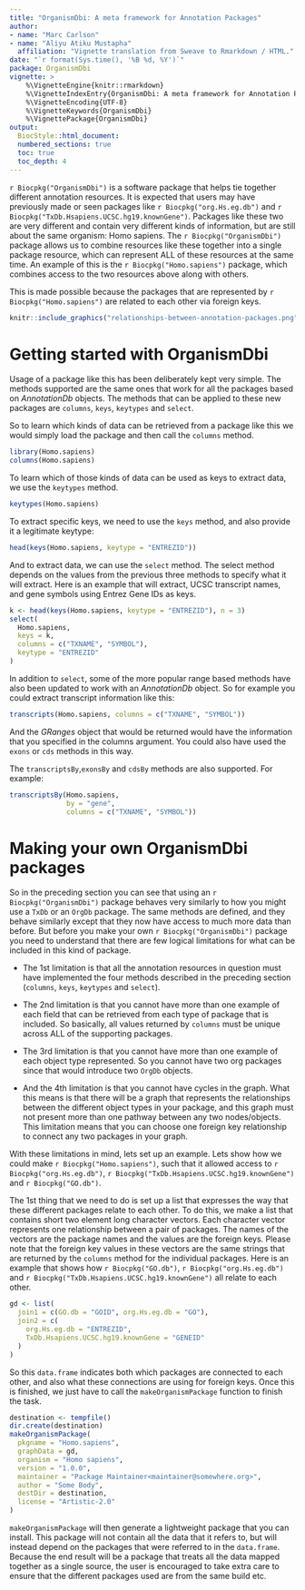 ```yaml
---
title: "OrganismDbi: A meta framework for Annotation Packages"
author:
- name: "Marc Carlson"
- name: "Aliyu Atiku Mustapha"
  affiliation: "Vignette translation from Sweave to Rmarkdown / HTML."
date: "`r format(Sys.time(), '%B %d, %Y')`"
package: OrganismDbi
vignette: >
    %\VignetteEngine{knitr::rmarkdown}
    %\VignetteIndexEntry{OrganismDbi: A meta framework for Annotation Packages}
    %\VignetteEncoding{UTF-8}
    %\VignetteKeywords{OrganismDbi}
    %\VignettePackage{OrganismDbi}
output:
  BiocStyle::html_document:
  numbered_sections: true
  toc: true
  toc_depth: 4
---
```


`r Biocpkg("OrganismDbi")` is a software package that helps tie together
different annotation resources. It is expected that users may have previously
made or seen packages like `r Biocpkg("org.Hs.eg.db")` and 
`r Biocpkg("TxDb.Hsapiens.UCSC.hg19.knownGene")`. Packages like these two are 
very different and contain very different kinds of information, but are still 
about the same organism: Homo sapiens. The `r Biocpkg("OrganismDbi")` package 
allows us to combine resources like these together into a single package 
resource, which can represent ALL of these resources at the same time. An 
example of this is the `r Biocpkg("Homo.sapiens")` package, which combines 
access to the two resources above along with others.

This is made possible because the packages that are represented by 
`r Biocpkg("Homo.sapiens")` are related to each other via foreign keys.

```r
knitr::include_graphics("relationships-between-annotation-packages.png")
```

#   Getting started with OrganismDbi

Usage of a package like this has been deliberately kept very simple. The methods
supported are the same ones that work for all the packages based on
*AnnotationDb* objects. The methods that can be applied to these new packages
are `columns`, `keys`, `keytypes` and `select`. 

So to learn which kinds of data can be retrieved from a package like this we
would simply load the package and then call the `columns` method.

```r
library(Homo.sapiens)
columns(Homo.sapiens)
```

To learn which of those kinds of data can be used as keys to extract data, we
use the `keytypes` method.

```r
keytypes(Homo.sapiens)
```

To extract specific keys, we need to use the `keys` method, and also provide it
a legitimate keytype:

```r
head(keys(Homo.sapiens, keytype = "ENTREZID"))
```

And to extract data, we can use the `select` method. The select method depends
on the values from the previous three methods to specify what it will extract.
Here is an example that will extract, UCSC transcript names, and gene symbols
using Entrez Gene IDs as keys.

```r
k <- head(keys(Homo.sapiens, keytype = "ENTREZID"), n = 3)
select(
  Homo.sapiens,
  keys = k,
  columns = c("TXNAME", "SYMBOL"),
  keytype = "ENTREZID"
)
```

In addition to `select`, some of the more popular range based methods have also
been updated to work with an *AnnotationDb* object. So for example you could
extract transcript information like this:

```r
transcripts(Homo.sapiens, columns = c("TXNAME", "SYMBOL"))
```

And the *GRanges* object that would be returned would have the information that
you specified in the columns argument. You could also have used the `exons` or
`cds` methods in this way.

The `transcriptsBy`,`exonsBy` and `cdsBy` methods are also supported. For
example:

```r
transcriptsBy(Homo.sapiens,
              by = "gene",
              columns = c("TXNAME", "SYMBOL"))
```

#   Making your own OrganismDbi packages

So in the preceding section you can see that using an `r Biocpkg("OrganismDbi")`
package behaves very similarly to how you might use a `TxDb` or an `OrgDb`
package. The same methods are defined, and they behave similarly except that
they now have access to much more data than before. But before you make your own
`r Biocpkg("OrganismDbi")` package you need to understand that there are few
logical limitations for what can be included in this kind of package.

* The 1st limitation is that all the annotation resources in question must
have implemented the four methods described in the preceding section (`columns`,
`keys`, `keytypes` and `select`).

* The 2nd limitation is that you cannot have more than one example
of each field that can be retrieved from each type of package that is included.
So basically, all values returned by `columns` must be unique across ALL of the
supporting packages.

* The 3rd limitation is that you cannot have more than one example of
each object type represented. So you cannot have two org packages since that
would introduce two `OrgDb` objects.

* And the 4th limitation is that you cannot have cycles in the graph.
What this means is that there will be a graph that represents the relationships
between the different object types in your package, and this graph must not
present more than one pathway between any two nodes/objects. This limitation
means that you can choose one foreign key relationship to connect any two
packages in your graph.

With these limitations in mind, lets set up an example. Lets show how we could
make `r Biocpkg("Homo.sapiens")`, such that it allowed access to 
`r Biocpkg("org.Hs.eg.db")`,
`r Biocpkg("TxDb.Hsapiens.UCSC.hg19.knownGene")` and 
`r Biocpkg("GO.db")`.

The 1st thing that we need to do is set up a list that expresses the way that
these different packages relate to each other. To do this, we make a list that
contains short two element long character vectors. Each character vector
represents one relationship between a pair of packages. The names of the vectors
are the package names and the values are the foreign keys. Please note that the
foreign key values in these vectors are the same strings that are returned by
the `columns` method for the individual packages. Here is an example that shows
how `r Biocpkg("GO.db")`, `r Biocpkg("org.Hs.eg.db")` and 
`r Biocpkg("TxDb.Hsapiens.UCSC.hg19.knownGene")` all relate to each
other.

```r
gd <- list(
  join1 = c(GO.db = "GOID", org.Hs.eg.db = "GO"),
  join2 = c(
    org.Hs.eg.db = "ENTREZID",
    TxDb.Hsapiens.UCSC.hg19.knownGene = "GENEID"
  )
)
```

So this `data.frame` indicates both which packages are connected to each other,
and also what these connections are using for foreign keys. Once this is
finished, we just have to call the `makeOrganismPackage` function
to finish the task.

```r
destination <- tempfile()
dir.create(destination)
makeOrganismPackage(
  pkgname = "Homo.sapiens",
  graphData = gd,
  organism = "Homo sapiens",
  version = "1.0.0",
  maintainer = "Package Maintainer<maintainer@somewhere.org>",
  author = "Some Body",
  destDir = destination,
  license = "Artistic-2.0"
)
```

`makeOrganismPackage` will then generate a lightweight package
that you can install. This package will not contain all the data that it refers
to, but will instead depend on the packages that were referred to in the
`data.frame`. Because the end result will be a package that treats all the data
mapped together as a single source, the user is encouraged to take extra care to
ensure that the different packages used are from the same build etc.
